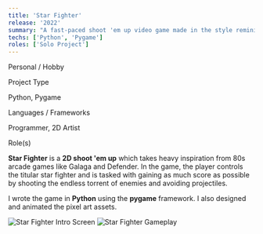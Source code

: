 ```yaml
---
title: 'Star Fighter'
release: '2022'
summary: "A fast-paced shoot 'em up video game made in the style reminiscent of 80s arcade games."
techs: ['Python', 'Pygame']
roles: ['Solo Project'] 
---
```



<div id="summary">
    <div>
        <p class="header">Personal / Hobby</p>
        <p>Project Type</p>
    </div>
    <div>
        <p class="header">Python, Pygame</p>
        <p>Languages / Frameworks</p>
    </div>
    <div>
        <p class="header">Programmer, 2D Artist</p>
        <p>Role(s)</p>
    </div>
</div>

**Star Fighter** is a **2D shoot 'em up** which takes heavy inspiration from 80s arcade games like Galaga and Defender. In the game, the player controls the titular star fighter and is tasked with gaining as much score as possible by shooting the endless torrent of enemies and avoiding projectiles.

I wrote the game in **Python** using the **pygame** framework. I also designed and animated the pixel art assets.

<div id="gallery">
    <Image src={image1} alt="Star Fighter Intro Screen" />
    <Image src={image2} alt="Star Fighter Gameplay" />
</div>